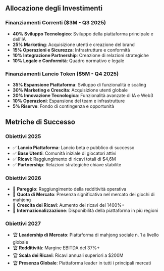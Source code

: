 ## Allocazione degli Investimenti

### Finanziamenti Correnti ($3M - Q3 2025)
- **40% Sviluppo Tecnologico**: Sviluppo della piattaforma principale e dell'IA
- **25% Marketing**: Acquisizione utenti e creazione del brand
- **15% Operazioni e Sicurezza**: Infrastrutture e conformità
- **10% Integrazione Partnership**: Creazione di relazioni strategiche
- **10% Legale e Conformità**: Quadro normativo e legale

### Finanziamenti Lancio Token ($5M - Q4 2025)
- **35% Espansione Piattaforma**: Sviluppo di funzionalità e scaling
- **30% Marketing e Crescita**: Acquisizione utenti globale
- **20% Innovazione Tecnologica**: Funzionalità avanzate di IA e Web3
- **10% Operazioni**: Espansione del team e infrastrutture
- **5% Riserve**: Fondo di contingenza e opportunità

## Metriche di Successo

### Obiettivi 2025
- ✅ **Lancio Piattaforma**: Lancio beta e pubblico di successo
- ✅ **Base Utenti**: Comunità iniziale di giocatori attivi
- ✅ **Ricavi**: Raggiungimento di ricavi totali di $4,6M
- ✅ **Partnership**: Relazioni strategiche chiave stabilite

### Obiettivi 2026
- 🎯 **Pareggio**: Raggiungimento della redditività operativa
- 🎯 **Quota di Mercato**: Presenza significativa nel mercato dei giochi di mahjong
- 🎯 **Crescita dei Ricavi**: Aumento dei ricavi del 1400%+
- 🎯 **Internazionalizzazione**: Disponibilità della piattaforma in più regioni

### Obiettivi 2027
- 🏆 **Leadership di Mercato**: Piattaforma di mahjong sociale n. 1 a livello globale
- 🏆 **Redditività**: Margine EBITDA del 37%+
- 🏆 **Scala dei Ricavi**: Ricavi annuali superiori a $200M
- 🏆 **Presenza Globale**: Piattaforma leader in tutti i principali mercati
